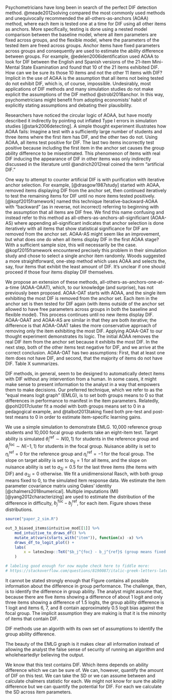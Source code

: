 Psychometricians have long been in search of the perfect DIF detection method. @meade2012solving compared the most commonly used methods and unequivocally recommended the all-others-as-anchors (AOAA) method, where each item is tested one at a time for DIF using all other items as anchors. More specifically, testing is done using a nested model comparison between the baseline model, where all item parameters are fixed across groups, and the flexible model, where the parameters of the tested item are freed across groups. Anchor items have fixed parameters across groups and consequently are used to estimate the ability difference between groups. For example, @edelen2006identification used AOAA to look for DIF between the English and Spanish versions of the 21-item Mini-Mental State Examination and found that 10 of the 21 items exhibited DIF. How can we be sure its those 10 items and not the other 11 items with DIF? Implicit in the use of AOAA is the assumption that all items not being tested do not exhibit DIF, which is, of course, impossible. Undesirably, most applications of DIF methods and many simulation studies do not make explicit the assumptions of the DIF method @strobl2018anchor. In this way, psychometricians might benefit from adopting economists' habit of explicitly stating assumptions and debating their plausibility. 

Researchers have noticed the circular logic of AOAA, but have mostly described it indirectly by pointing out inflated Type I errors in simulation studies [@stark2006detecting]. A simple thought experiment illustrates how AOAA fails: Imagine a test with a sufficiently large number of students and three items where the first item has DIF, and the other two do not. Using AOAA, all items test positive for DIF. The last two items incorrectly test positive because including the first item in the anchor set causes the group ability difference to be misestimated. This phenomenon of items with real DIF inducing the appearance of DIF in other items was only indirectly discussed in the literature until @andrich2012real coined the term "artificial DIF."

One way to attempt to counter artificial DIF is with purification with iterative anchor selection. For example, [@drasgow1987study] started with AOAA, removed items displaying DIF from the anchor set, then continued iteratively to test the remaining items for DIF until no more items tested positively. [@kopf2015framework] named this technique Iterative-backward-AOAA with "backward" (as in reverse, not incorrect) referring to beginning with the assumption that all items are DIF free. We find this name confusing and instead refer to this method as all-others-as-anchors-all-significiant (AOAA-AS) where appending all-significant indicates that anchor selection is done iteratively with all items that show statistical significance for DIF are removed from the anchor set. AOAA-AS might seem like an improvement, but what does one do when all items display DIF in the first AOAA stage? With a sufficient sample size, this will necessarily be the case. @kopf2015framework encountered precisely this problem in their simulation study and chose to select a single anchor item randomly. Woods suggested a more straightforward, one-step method which uses AOAA and selects the, say, four items that exhibit the least amount of DIF. It's unclear if one should proceed if those four items display DIF themselves. 

We propose an extension of these methods, all-others-as-anchors-one-at-a-time (AOAA-OAAT), which, to our knowledge (and surprise), has not previously been proposed. AOAA-OAT starts with AOAA, and the single item exhibiting the most DIF is removed from the anchor set. Each item in the anchor set is then tested for DIF again (with items outside of the anchor set allowed to have free parameters across groups in both the baseline and flexible model). This process continues until no new items display DIF. AOAA-OAAT and AOAA-AS are similar in that they are both iterative; the difference is that AOAA-OAAT takes the more conservative approach of removing only the item exhibiting the most DIF. Applying AOAA-OAT to our thought experiment demonstrates its logic. The initial AOAA removes the real DIF item from the anchor set because it exhibits the most DIF. In the next step, both of the other items test negative for DIF, and we arrive at the correct conclusion. AOAA-OAT has two assumptions: First, that at least one item does not have DIF, and second, that the majority of items do not have DIF. Table X summarizes. 
<!-- the two kopf 2015 papers love the iterative forward SA. I bet AOAA-OAT is as good or better while fitting fewer models -->

\begin{center}
 \begin{tabular}{||c c c c c||} 
 \hline
 Name & Abbreviation & Description & Assumptions & Literature \\ [0.5ex] 
 \hline\hline
 All-others-as-anchors & AOAA & 87837 & 787 & 1\\ 
 \hline
 All-others-as-anchors-all-significant & AOAA-AS & 78 & 5415 & 1\\
 \hline
 All-others-as-anchors-one-at-a-time & AOAA-OAAT & 778 & 7507 & 1\\
 \hline
 4 & 545 & 18744 & 7560 & 1\\
 \hline
 5 & 88 & 788 & 6344 & 1\\ [1ex] 
 \hline
 \end{tabular}
\end{center}

DIF methods, in general, seem to be designed to automatically detect items with DIF without any intervention from a human. In some cases, it might make sense to present information to the analyst in a way that empowers them to make decisions. Our preferred technique, which we refer to as the "equal means logit graph" (EMLG), is to set both groups means to 0 so that differences in performance to manifest in the item parameters. Relatedly, @pohl2017cluster fit a model with both groups means set to 0 in a pedagogical example, and @talbot2013taking fixed both pre-test and post-test means to 0 in order to estimate item-specific learning gains. 

We use a simple simulation to demonstrate EMLG. 10,000 reference group students and 10,000 focal group students take an eight-item test. Target ability is simulated ${\theta_i}^{\text{ref}} \sim N(0,1)$ for students in the reference group and ${\theta_i}^{\text{foc}} \sim N(-1,1)$ for students in the focal group. Nuisance ability is set to ${\eta_i}^{\text{ref}} = 0$ for the reference group and ${\eta_i}^{\text{ref}} = -1$ for the focal group. The slope on target ability is set to $a_{1j} = 1$ for all items, and the slope on nuisance ability is set to $a_{2j} = 0.5$ for the last three items (the items with DIF) and $a_{2j} = 0$ otherwise. We fit a unidimensional Rasch, with both group means fixed to 0, to the simulated item response data. We estimate the item parameter covariance matrix using Oakes' identity [@chalmers2018numerical]. Multiple imputations (MI) [@yang2012characterizing] are used to estimate the distribution of the difference in difficulty, ${b_j}^{\text{foc}} - {b_j}^{\text{ref}}$, for each item. Figure \ref{fig:emlg} shows these distributions.

```r
source("paper_2_sim.R")

out_3_biased_items$intuitive_mod[[1]] %>% 
    mod_intuitive_to_draws_df() %>% 
    mutate_at(vars(starts_with("item")), function(x) -x) %>% 
    draws_df_to_logit_plot() +
    labs(
        x = latex2exp::TeX("$b_j^{foc} - b_j^{ref}$ (group means fixed to 0)")
    )

# labeling good enough for now maybe check here to fiddle more:
# https://stackoverflow.com/questions/8190087/italic-greek-letters-latex-style-math-in-plot-titles
```

It cannot be stated strongly enough that Figure \ref{fig:emlg} contains all possible information about the difference in group performance. The challenge, then, is to identify the difference in group ability. The analyst might assume that, because there are five items showing a difference of about 1 logit and only three items showing a difference of 1.5 logits, the group ability difference is 1 logit and items 6, 7, and 8 contain approximately 0.5 logit bias against the focal group. The implicit assumption they are making is that it is the minority of items that contain DIF.

DIF methods use an algorith with its own set of assumptions to identify the group ability difference. 

The beauty of the EMLG graph is it makes clear all information instead of allowing the analyst the false sense of security of running an algorithm and wholeheartedlyr believing the output. 

We know that this test contains DIF. Which items depends on ability difference which we can be sure of. We can, however, quantify the amount of DIF on this test. We can take the SD or we can assume between and calculate chalmers statistic for each. We might not know for sure the ability difference but we can quantify the potential for DIF. For each we calculate the SD across item parameters. 



